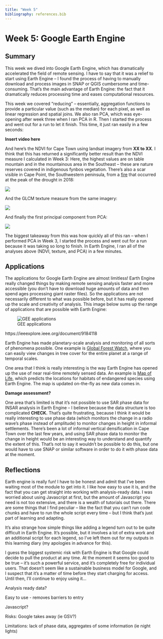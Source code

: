 ```yaml
---
title: "Week 5"
bibliography: references.bib
---
```


# Week 5: Google Earth Engine

## Summary

This week we dived into Google Earth Engine, which has dramatically accelerated the field of remote sensing. I have to say that it was a relief to start using Earth Engine -- I found the process of having to manually download and process images in SNAP or QGIS cumbersome and time-consuming. That's the main advantage of Earth Engine: the fact that it dramatically reduces processing time and eases computational resources.

This week we covered "reducing" -- essentially, aggregation functions to provide a particular value (such as the median) for each pixel, as well as linear regression and spatial joins. We also ran PCA, which was eye-opening after week three when I ran PCA in R. Then I started the process and went out for a run to let it finish. This time, it just ran easily in a few seconds:

**Insert video here**

And here's the NDVI for Cape Town using landsat imagery from **XX to XX**. I think that this has returned a significantly better result than the NDVI measure I calculated in Week 3: Here, the highest values are on table mountain and in the mountainous area in the Southeast -- these are nature reserves covered in indigenous fynbos vegetation. There's also a scar visible in Cape Point, the Southwestern peninsula, from a [fire](https://www.sapeople.com/2018/03/02/photos-cape-point-fire-south-africa/) that occurred at the peak of the drought in 2018:

![](images/NDVI_GEE.jpg)

And the GLCM texture measure from the same imagery:

![](images/GLCM_GEE.jpg)

And finally the first principal component from PCA:

![](images/PC1_GEE.jpg)

The biggest takeaway from this was how quickly all of this ran -- when I performed PCA in Week 3, I started the process and went out for a run because it was taking so long to finish. In Earth Engine, I ran all of the analyses above (NDVI, texture, and PCA) in a few minutes.

## Applications

The applications for Google Earth Engine are almost limitless! Earth Engine really changed things by making remote sensing analysis faster and more accessible (you don't have to download huge amounts of data and then spend ages processing giant raster files). So the applications are not necessarily different to what was possible before, but it has really opened up the scale and creativity of analysis. This image below sums up the range of applications that are possible with Earth Engine:

![GEE applications](images/amani7-3021052-large.gif)

https://ieeexplore.ieee.org/document/9184118

Earth Engine has made planetary-scale analysis and monitoring of all sorts of phenomena possible. One example is [Global Forest Watch](https://www.globalforestwatch.org/map/?map=eyJjZW50ZXIiOnsibGF0IjotMS44NDE2OTQwNDcwNjQzNDA0LCJsbmciOjE3LjQ0ODQ0MTc4MTA2NzQ5fX0%3D&mapPrompts=eyJvcGVuIjp0cnVlLCJzdGVwc0tleSI6InN1YnNjcmliZVRvQXJlYSJ9), where you can easily view changes in tree cover for the entire planet at a range of temporal scales.

One area that I think is really interesting is the way Earth Engine has opened up the use of near real-time remotely sensed data. An example is [Map of Life](https://species.mol.org/species/map/Perdix_dauurica), which predicts the locations for habitats of endangered species using Earth Engine. The map is updated on-the-fly as new data comes in.

**Damage assessment?**

One area that's limited is that it's not possible to use SAR phase data for INSAR analysis in Earth Engine -- I believe because the data structure is too complicated **CHECK.** That's quite frustrating, because I think it would be really interesting to use phase data (which monitors the change in a radio wave's phase instead of amplitude) to monitor changes in height in informal settlements. There's been a lot of informal vertical densification in Cape Town over the last few years, and using SAR phase data to monitor the change in height would be an interesting way to understand and quantify the extent of this. That's not to say it wouldn't be possible to do this, but one would have to use SNAP or similar software in order to do it with phase data at the moment.

## Reflections

Earth engine is really fun! I have to be honest and admit that I've been waiting most of the module to get into it. I like how easy to use it is, and the fact that you can get straight into working with analysis-ready data. I was worried about using Javascript at first, but the amount of Javascript you need is not too extensive, and there is a wealth of tutorials out there. There are some things that I find peculiar -- like the fact that you can't run code chunks and have to run the whole script every time -- but I think that's just part of learning and adapting.

It's also strange how simple things like adding a legend turn out to be quite difficult in Earth Engine. It's possible, but it involves a lot of extra work and an additional script for each legend, so I've left them out for my outputs in this learning diary (my apologies in advance for this).

I guess the biggest systemic risk with Earth Engine is that Google could decide to pull the product at any time. At the moment it seems too good to be true -- it's such a powerful service, and it's completely free for individual users. That doesn't seem like a sustainable business model for Google, and I suspect that it's a matter of time before they start charging for access. Until then, I'll continue to enjoy using it...

Analysis ready data?

Easy to use - removes barriers to entry

Javascript?

Risks: Google takes away (ie GSV?)

Limitations: lack of phase data, aggregates of some information (ie night lights)
